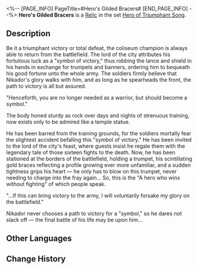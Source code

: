 <%-- [PAGE_INFO]
PageTitle=#Hero's Gilded Bracers#
[END_PAGE_INFO] --%>
{{Relic Infobox
|id        = 61232
|image     = Item Hero's Gilded Bracers.png{{subst:void|<!--$UPLOAD:<<SpriteOutput/RelicFigures/IconRelic_123_2.png>-<Item Hero's Gilded Bracers.png>-<Relic Icons>>-->}}
|set       = Hero of Triumphant Song
|piece     = Hand
|mentions  = 
}}
{{Description|A pair of elite bracers for the barrier troops commander. They tightly wrap around the warrior's wrists, steadfastly supporting the trumpet of victory.}}
'''Hero's Gilded Bracers''' is a [[Relic]] in the set [[Hero of Triumphant Song]].

==Description==
Be it a triumphant victory or total defeat, the coliseum champion is always able to return from the battlefield. The lord of the city attributes his fortuitous luck as a "symbol of victory," thus robbing the lance and shield in his hands in exchange for trumpets and banners, ordering him to bequeath his good fortune unto the whole army. The soldiers firmly believe that Nikador's glory walks with him, and as long as he spearheads the front, the path to victory is all but assured.

"Henceforth, you are no longer needed as a warrior, but should become a symbol."

The body honed sturdy as rock over days and nights of strenuous training, now exists only to be admired like a temple statue.

He has been barred from the training grounds, for the soldiers mortally fear the slightest accident befalling this "symbol of victory." He has been invited to the lord of the city's feast, where guests insist he regale them with the legendary tale of those sixteen fights to the death. Now, he has been stationed at the borders of the battlefield, holding a trumpet, his scintillating gold braces reflecting a profile growing ever more unfamiliar, and a sudden tightness grips his heart &mdash; he only has to blow on this trumpet, never needing to charge into the fray again... So, this is the "A hero who wins without fighting" of which people speak.

"...If this can bring victory to the army, I will voluntarily forsake my glory on the battlefield."

Nikador never chooses a path to victory for a "symbol," so he dares not slack off &mdash; the final battle of his life may be upon him...

==Other Languages==
{{Other Languages
|en   = Hero's Gilded Bracers
|zhs  = 英豪的鉴金腕铠
|zht  = 英豪的鑑金腕鎧
|ja   = {{Rubi|英雄|えいゆう}}の{{Rubi|黄金手甲|おうごんてっこう}}
|ko   = 영웅의 황금 완갑
|es   = Brazales dorados del héroe
|fr   = Brassards dorés du héros
|ru   = Вызолоченные наручи героя
|th   = Hero's Gilded Bracers
|vi   = Giáp Tay Vàng Của Anh Hùng
|de   = Glänzende Armrüstung des Helden
|id   = Hero's Gilded Bracers
|pt   = Braçadeiras Douradas do Herói
}}

==Change History==
{{Change History|3.0}}